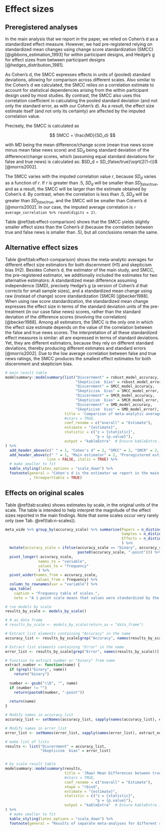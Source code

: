 # Effect sizes {#effect-sizes}

## Preregistered analyses

\FloatBarrier

In the main analysis that we report in the paper, we relied on Cohen's d as a standardized effect measure. However, we had pre-registered relying on standardized mean changes using change score standardization (SMCC) [@gibbons_estimation_1993] for within participant designs, and Hedge's g for effect sizes from between participant designs [@hedges_distribution_1981].

As Cohen's d, the SMCC expresses effects in units of (pooled) standard deviations, allowing for comparison across different scales. Also similar to the Cohen's d we calculated, the SMCC relies on a correlation estimate to account for statistical dependencies arising from the within participant design used by most studies. By contrast, the SMCC also uses this correlation coefficient in calculating the pooled standard deviation (and not only the standard error, as with our Cohen's d). As a result, the effect size estimate itself (and not only its certainty) are affected by the imputed correlation value. 

Precisely, the SMCC is calculated as

$$
SMCC = \frac{MD}{SD_d}
$$

with $MD$ being the mean difference/change score (mean true news score minus mean false news score) and $SD_d$ being standard deviation of the difference/change scores, which (assuming equal standard deviations for false and true news) is calculated as: $SD_d = SD_{false/true}\sqrt{2(1-r)}$ [@morris2002].

The SMCC varies with the imputed correlation value $r$, because $SD_d$ varies as a function of $r$. If $r$ is greater than .5, $SD_d$ will be smaller than $SD_{false/true}$, and as a result, the SMCC will be larger than the estimate obtained by Cohen's d. By contrast, when the correlation is less than .5, $SD_d$ will be greater than $SD_{false/true}$, and the SMCC will be smaller than Cohen's d [@morris2002]. In our case, the imputed average correlation is `r average_correlation %>% round(digits = 2)`. 

Table \@ref(tab:effect-comparison) shows that the SMCC yields slightly smaller effect sizes than the Cohen's d (because the correlation between true and false news is smaller than .5), but all conclusions remain the same. 

## Alternative effect sizes

Table \@ref(tab:effect-comparison) shows the meta-analytic averages for different effect size estimators for both discernment (H1) and skepticism  bias (H2). Besides Cohen's d, the estimator of the main study, and SMCC, the pre-registered estimator, we additionally included the estimates for two alternative estimators: A standardized mean difference assuming independence (SMD), precisely Hedge's g (a version of Cohen's d that corrects for small sample sizes), and a standardized mean change using raw (instead of change) score standardization (SMCR) [@becker1988]. When using raw score standardization, the standardized mean change expresses the effect size in terms of the standard deviation units of the pre-treatment (in our case false news) scores, rather than the standard deviation of the difference scores (involving the correlation) [@becker1988]. Among all estimators, the SMCC is the only one in which the effect size estimate depends on the value of the correlation between the false and true news scores. The interpretation of all these standardized effect measures is similar: all are expressed in terms of standard deviations. Yet, they are different estimators, because they rely on different standard deviations, thereby producing different estimates and standard errors [@morris2002]. Due to the low average correlation between false and true news ratings, the SMCC produces the smallest effect estimates for both discernment and skepticism  bias.

```r
# main result table
modelsummary::modelsummary(list("Discernment" = robust_model_accuracy, 
                                "Skepticism  bias" = robust_model_error,
                                "Discernment" = SMCC_model_accuracy, 
                                "Skepticism  bias" = SMCC_model_error,
                                "Discernment" = SMCR_model_accuracy, 
                                "Skepticism  bias" = SMCR_model_error,
                                "Discernment" = SMD_model_accuracy, 
                                "Skepticism  bias" = SMD_model_error),
                           title = 'Comparison of meta-analytic averages for different effect size estimators.', 
                           #stars = TRUE, 
                           coef_rename = c("overall" = "Estimate"), 
                           estimate = "{estimate}",
                           statistic = c("z = {statistic}",
                                         "p = {p.value}"),
                           output = "kableExtra"  # Ensure kableExtra is used
) %>%
  add_header_above(c(" " = 1, "Cohen's d" = 2, "SMCC" = 2, "SMCR" = 2, "SMD" = 2)) %>%
  add_header_above(c(" " = 1, "Main estimator" = 2, "Preregistered estimator" = 2, "Alternative estimators" = 4),
                   line = FALSE, italic = TRUE) %>%
  # make smaller to fit
  kable_styling(latex_options = "scale_down") %>%
  footnote(general = "Cohen's d is the estimator we report in the main analysis. SMCC (Standardized mean change using change score standardization) is the estimator we pre-registered. For reference, we provide the results we obtain when using a standardized mean difference assuming independence for all effect sizes (SMD), precisely Hedge's g, and a standardized change score using raw (instead of change) standardization (SMCR). For effects from studies that used a between participant design, we calculated Hedge's g in the results listed under \"SMCC\" and \"SMCR\". No adjustments have been made."
           , threeparttable = TRUE)
```

## Effects on original scales

Table \@ref(tab:scales) shows estimates by scale, in the original units of the scale. The table is intended to help interpret the magnitude of the effect sizes reported in the main findings. Note that some scales occur very rarely only (see Tab. \@ref(tab:n-scales)).

```r
meta_wide %>% group_by(accuracy_scale) %>% summarise(Papers = n_distinct(paperID),
                                                     Samples = n_distinct(unique_sample_id),
                                                     Effects = n_distinct(observation_id)
                                                     ) %>% 
  mutate(accuracy_scale = ifelse(accuracy_scale == "binary", accuracy_scale, 
                                 paste0(accuracy_scale, "-point"))) %>% 
  pivot_longer(-accuracy_scale,
               names_to = "variable",
               values_to = "frequency"
               ) %>% 
  pivot_wider(names_from = accuracy_scale, 
              values_from = frequency) %>% 
  column_to_rownames(var = "variable") %>% 
  apa_table(
    caption = "Frequency table of scales.", 
    note = "A 1-point scale means that values were standardized by the original authors to range from 0 to 1, but have originally been asked on Likert scales.")
```

```r
# run models by scale
results_by_scale <- models_by_scale()

# # as data frame
# results_by_scale <- models_by_scale(return_as = "data_frame")
```

```r
# Extract list elements containing "Accuracy" in the name
accuracy_list <- results_by_scale[grep("Accuracy", names(results_by_scale))]

# Extract list elements containing "Error" in the name
error_list <- results_by_scale[grep("Error", names(results_by_scale))]

# Function to extract number or "binary" from name
extract_number <- function(name) {
  if (grepl("binary", name))
    return("binary")
  
  number <- gsub("\\D", "", name)
  if (number != "")
    return(paste0(number, "-point"))
  
  return(name)
}

# Modify names in accuracy_list
accuracy_list <- setNames(accuracy_list, sapply(names(accuracy_list), extract_number))

# Modify names in error_list
error_list <- setNames(error_list, sapply(names(error_list), extract_number))

# make list of lists
results <- list("Discernment" = accuracy_list, 
                "Skepticism  bias" = error_list)


# by scale result table
modelsummary::modelsummary(results,
                           title = '(Raw) Mean Differences between true and false news', 
                           #stars = TRUE, 
                           coef_rename = c("overall" = "Estimate"),
                           shape = "rbind",
                           estimate = "{estimate}",
                           statistic = c("z = {statistic}",
                                         "p = {p.value}"),
                           output = "kableExtra"  # Ensure kableExtra is used
) %>%
  # make smaller to fit
  kable_styling(latex_options = "scale_down") %>%
  footnote(general = "Results of separate meta-analyses for different response scales. The effect sizes are not standardized, so that estimates are to be interpreted on their respective scale. One scale, a 100-point scale, does not appear since there was only one effect size using that scale. A 1-point scale means that values were standardized by the original authors to range from 0 to 1, but have originally been asked on Likert scales. No adjustments have been made.", threeparttable = TRUE)

```




